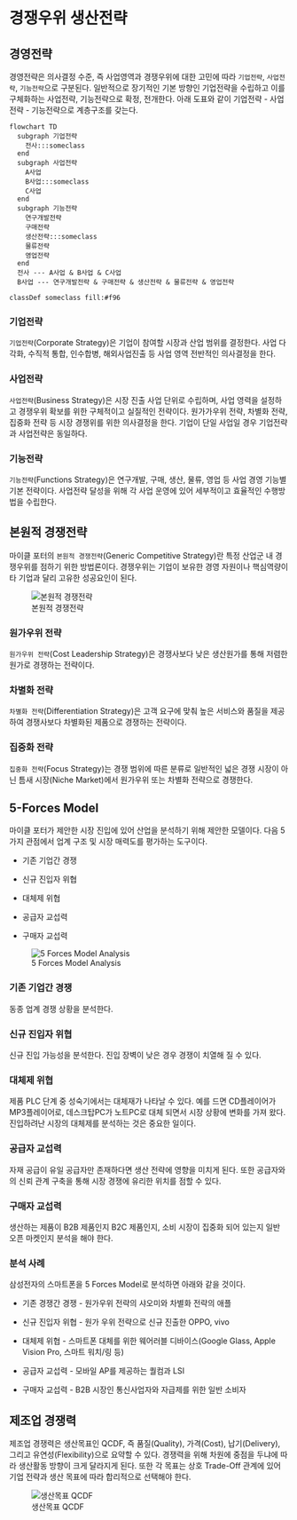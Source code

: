 # 경쟁우위 생산전략 {#sec-competitive-advantage}

## 경영전략 {#sec-strategy}

경영전략은 의사결정 수준, 즉 사업영역과 경쟁우위에 대한 고민에 따라 `기업전략`, `사업전략`, `기능전략`으로 구분된다. 일반적으로 장기적인 기본 방향인 기업전략을 수립하고 이를 구체화하는 사업전략, 기능전략으로 확정, 전개한다. 아래 도표와 같이 기업전략 - 사업전략 - 기능전략으로 계층구조를 갖는다.

```mermaid
flowchart TD
  subgraph 기업전략
    전사:::someclass
  end
  subgraph 사업전략
    A사업
    B사업:::someclass
    C사업
  end
  subgraph 기능전략
    연구개발전략
    구매전략
    생산전략:::someclass
    물류전략
    영업전략
  end
  전사 --- A사업 & B사업 & C사업
  B사업 --- 연구개발전략 & 구매전략 & 생산전략 & 물류전략 & 영업전략

classDef someclass fill:#f96 
```

### 기업전략

`기업전략`(Corporate Strategy)은 기업이 참여할 시장과 산업 범위를 결정한다. 사업 다각화, 수직적 통합, 인수합병, 해외사업진출 등 사업 영역 전반적인 의사결정을 한다.
 
### 사업전략

`사업전략`(Business Strategy)은 시장 진출 사업 단위로 수립하며, 사업 영력을 설정하고 경쟁우위 확보를 위한 구체적이고 실질적인 전략이다. 원가가우위 전략, 차별화 전략, 집중화 전략 등 시장 경쟁위를 위한 의사결정을 한다. 기업이 단일 사업일 경우 기업전략과 사업전략은 동일하다.

### 기능전략

`기능전략`(Functions Strategy)은 연구개발, 구매, 생산, 물류, 영업 등 사업 경영 기능별 기본 전략이다. 사업전략 달성을 위해 각 사업 운영에 있어 세부적이고 효율적인 수행방법을 수립한다. 

## 본원적 경쟁전략 {#sec-generic-competitive-strategy}

마이클 포터의 `본원적 경쟁전략`(Generic Competitive Strategy)란 특정 산업군 내 경쟁우위를 점하기 위한 방법론이다. 경쟁우위는 기업이 보유한 경영 자원이나 핵심역량이 타 기업과 달리 고유한 성공요인이 된다.

![본원적 경쟁전략](https://en.m.wikipedia.org/wiki/File:Michael_Porter%27s_Three_Generic_Strategies.svg)

### 원가우위 전략

`원가우위 전략`(Cost Leadership Strategy)은 경쟁사보다 낮은 생산원가를 통해 저렴한 원가로 경쟁하는 전략이다.

### 차별화 전략

`차별화 전략`(Differentiation Strategy)은 고객 요구에 맞춰 높은 서비스와 품질을 제공하여 경쟁사보다 차별화된 제품으로 경쟁하는 전략이다.

### 집중화 전략

`집중화 전략`(Focus Strategy)는 경쟁 범위에 따른 분류로 일반적인 넓은 경쟁 시장이 아닌 틈새 시장(Niche Market)에서 원가우위 또는 차별화 전략으로 경쟁한다.

## 5-Forces Model {#sec-5force}

마이클 포터가 제안한 시장 진입에 있어 산업을 분석하기 위해 제안한 모델이다. 다음 5가지 관점에서 업계 구조 및 시장 매력도를 평가하는 도구이다.

-   기존 기업간 경쟁

-   신규 진입자 위협

-   대체제 위협

-   공급자 교섭력

-   구매자 교섭력

![5 Forces Model Analysis](https://en.m.wikipedia.org/wiki/File:Elements_of_Industry_Structure.svg)

### 기존 기업간 경쟁

동종 업계 경쟁 상황을 분석한다.

### 신규 진입자 위협

신규 진입 가능성을 분석한다. 진입 장벽이 낮은 경우 경쟁이 치열해 질 수 있다.

### 대체제 위협

제품 PLC 단계 중 성숙기에서는 대체재가 나타날 수 있다. 예를 드면 CD플레이어가 MP3플레이어로, 데스크탑PC가 노트PC로 대체 되면서 시장 상황에 변화를 가져 왔다. 진입하려난 시장의 대체제를 분석하는 것은 중요한 일이다.

### 공급자 교섭력

자재 공급이 유일 공급자만 존재하다면 생산 전략에 영향을 미치게 된다. 또한 공급자와의 신뢰 관계 구축을 통해 시장 경쟁에 유리한 위치를 점할 수 있다.

### 구매자 교섭력

생산하는 제품이 B2B 제품인지 B2C 제품인지, 소비 시장이 집중화 되어 있는지 일반 오픈 마켓인지 분석을 해야 한다.

### 분석 사례

삼성전자의 스마트폰을 5 Forces Model로 분석하면 아래와 같을 것이다.

-   기존 경쟁간 경쟁 - 원가우위 전략의 샤오미와 차별화 전략의 애플

-   신규 진입자 위협 - 원가 우위 전략으로 신규 진출한 OPPO, vivo

-   대체제 위협 - 스마트폰 대체를 위한 웨어러블 디바이스(Google Glass, Apple Vision Pro, 스마트 워치/링 등)

-   공급자 교섭력 - 모바일 AP를 제공하는 퀄컴과 LSI

-   구매자 교섭력 - B2B 시장인 통신사업자와 자급제를 위한 일반 소비자

## 제조업 경쟁력 {#sec-qcdf}

제조업 경쟁력은 생산목표인 QCDF, 즉 품질(Quality), 가격(Cost), 납기(Delivery), 그리고 유연성(Flexibility)으로 요약할 수 있다. 경쟁력을 위해 차원에 중점을 두냐에 따라 생산활동 방향이 크게 달라지게 된다. 또한 각 목표는 상호 Trade-Off 관계에 있어 기업 전략과 생산 목표에 따라 합리적으로 선택해야 한다.

![생산목표 QCDF](images/qcdf.png)
